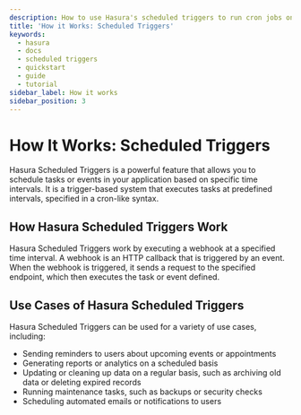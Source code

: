 ```yaml
---
description: How to use Hasura's scheduled triggers to run cron jobs on your database
title: 'How it Works: Scheduled Triggers'
keywords:
  - hasura
  - docs
  - scheduled triggers
  - quickstart
  - guide
  - tutorial
sidebar_label: How it works
sidebar_position: 3
---
```



# How It Works: Scheduled Triggers

Hasura Scheduled Triggers is a powerful feature that allows you to schedule tasks or events in your application based on
specific time intervals. It is a trigger-based system that executes tasks at predefined intervals, specified in a
cron-like syntax.

## How Hasura Scheduled Triggers Work

Hasura Scheduled Triggers work by executing a webhook at a specified time interval. A webhook is an HTTP callback that
is triggered by an event. When the webhook is triggered, it sends a request to the specified endpoint, which then
executes the task or event defined.

## Use Cases of Hasura Scheduled Triggers

Hasura Scheduled Triggers can be used for a variety of use cases, including:

- Sending reminders to users about upcoming events or appointments
- Generating reports or analytics on a scheduled basis
- Updating or cleaning up data on a regular basis, such as archiving old data or deleting expired records
- Running maintenance tasks, such as backups or security checks
- Scheduling automated emails or notifications to users
